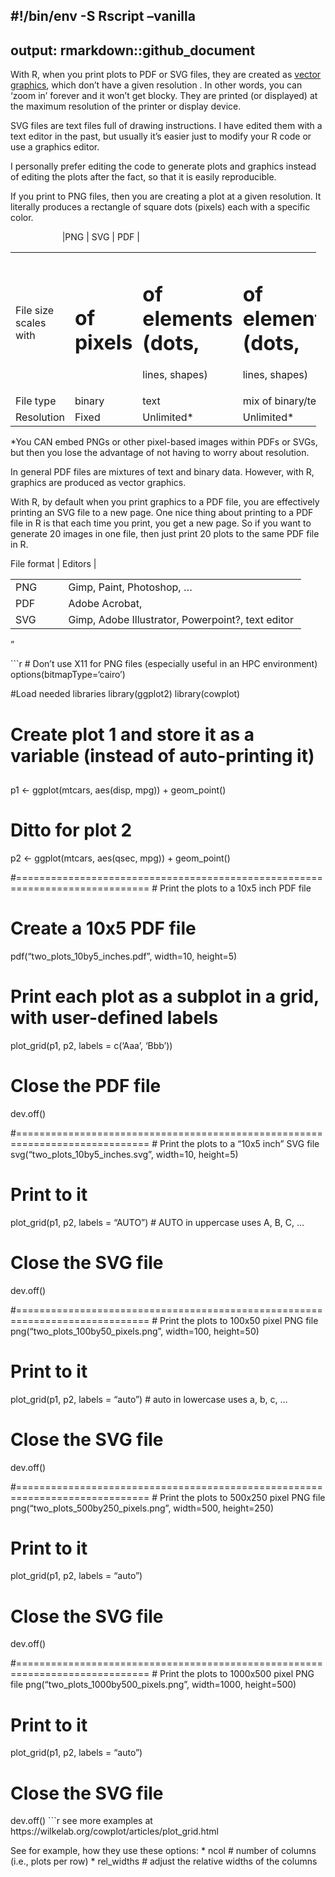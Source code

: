 #!/bin/env -S Rscript --vanilla
---
output: rmarkdown::github_document
---

With R, when you print plots to PDF or SVG files, they are created as [vector
graphics](https://en.wikipedia.org/wiki/Vector_graphics), which don't have a
given resolution . In other words, you can 'zoom in' forever and it won't get
blocky. They are printed (or displayed) at the maximum resolution of the printer
or display device.

SVG files are text files full of drawing instructions. I have edited them with a
text editor in the past, but usually it's easier just to modify your R code or
use a graphics editor.

I personally prefer editing the code to generate plots and graphics instead of
editing the plots after the fact, so that it is easily reproducible.

If you print to PNG files, then you are creating a plot at a given resolution.
It literally produces a rectangle of square dots (pixels) each with a specific
color.


|                      |PNG         | SVG                | PDF                |
+----------------------+------------+--------------------+--------------------+
|File size scales with |# of pixels |# of elements (dots,|# of elements (dots,| 
|                      |            |lines, shapes)      |lines, shapes)      | 
+----------------------+------------+--------------------+--------------------+ 
|File type             | binary     | text               | mix of binary/text | 
+----------------------+------------+--------------------+--------------------+ 
|Resolution            | Fixed      | Unlimited*         | Unlimited*         | 
+----------------------+------------+--------------------+--------------------+ 

*You CAN embed PNGs or other pixel-based images within PDFs or SVGs, but then
you lose the advantage of not having to worry about resolution.

In general PDF files are mixtures of text and binary data. However, with R,
graphics are produced as vector graphics.

With R, by default when you print graphics to a PDF file, you are effectively
printing an SVG file to a new page. One nice thing about printing to a PDF file
in R is that each time you print, you get a new page. So if you want to generate
20 images in one file, then just print 20 plots to the same PDF file in R.


| File format  | Editors                                                       |
+--------------+---------------------------------------------------------------+
|PNG           |Gimp, Paint, Photoshop, ...                                    |
+--------------+---------------------------------------------------------------+
|PDF           |Adobe Acrobat,                                                 |
+--------------+---------------------------------------------------------------+
|SVG           |Gimp, Adobe Illustrator, Powerpoint?, text editor              |
+--------------+---------------------------------------------------------------+


"

```r
# Don't use X11 for PNG files (especially useful in an HPC environment)
options(bitmapType='cairo')

#Load needed libraries
library(ggplot2)
library(cowplot)

# Create plot 1 and store it as a variable (instead of auto-printing it)
## 
p1 <- ggplot(mtcars, aes(disp, mpg)) + 
  geom_point()

# Ditto for plot 2
p2 <- ggplot(mtcars, aes(qsec, mpg)) +
  geom_point()

#=============================================================================
# Print the plots to a 10x5 inch PDF file

# Create a 10x5 PDF file 
pdf("two_plots_10by5_inches.pdf", width=10, height=5)

# Print each plot as a subplot in a grid, with user-defined labels
plot_grid(p1, p2, labels = c('Aaa', 'Bbb'))

# Close the PDF file
dev.off()

#=============================================================================
# Print the plots to a "10x5 inch" SVG file
svg("two_plots_10by5_inches.svg", width=10, height=5)

# Print to it 
plot_grid(p1, p2, labels = "AUTO") # AUTO in uppercase uses A, B, C, ...

# Close the SVG file
dev.off()


#=============================================================================
# Print the plots to 100x50 pixel PNG file
png("two_plots_100by50_pixels.png", width=100, height=50)

# Print to it 
plot_grid(p1, p2, labels = "auto") # auto in lowercase uses a, b, c, ...

# Close the SVG file
dev.off()


#=============================================================================
# Print the plots to 500x250 pixel PNG file
png("two_plots_500by250_pixels.png", width=500, height=250)

# Print to it 
plot_grid(p1, p2, labels = "auto")

# Close the SVG file
dev.off()

#=============================================================================
# Print the plots to 1000x500 pixel PNG file
png("two_plots_1000by500_pixels.png", width=1000, height=500)

# Print to it 
plot_grid(p1, p2, labels = "auto")

# Close the SVG file
dev.off()
```r

see more examples at https://wilkelab.org/cowplot/articles/plot_grid.html

See for example, how they use these options:
* ncol       # number of columns (i.e., plots per row)
* rel_widths # adjust the relative widths of the columns
